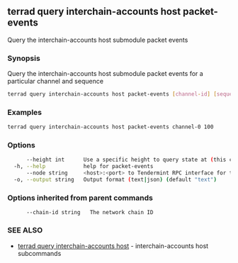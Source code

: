 ## terrad query interchain-accounts host packet-events

Query the interchain-accounts host submodule packet events

### Synopsis

Query the interchain-accounts host submodule packet events for a particular channel and sequence

```sh Terrad
terrad query interchain-accounts host packet-events [channel-id] [sequence] [flags]
```

### Examples

```sh Terrad
terrad query interchain-accounts host packet-events channel-0 100
```

### Options

```sh Terrad
      --height int      Use a specific height to query state at (this can error if the node is pruning state)
  -h, --help            help for packet-events
      --node string     <host>:<port> to Tendermint RPC interface for this chain (default "tcp://localhost:26657")
  -o, --output string   Output format (text|json) (default "text")
```

### Options inherited from parent commands

```
      --chain-id string   The network chain ID
```

### SEE ALSO

* [terrad query interchain-accounts host](terrad_query_interchain-accounts_host.md)	 - interchain-accounts host subcommands


